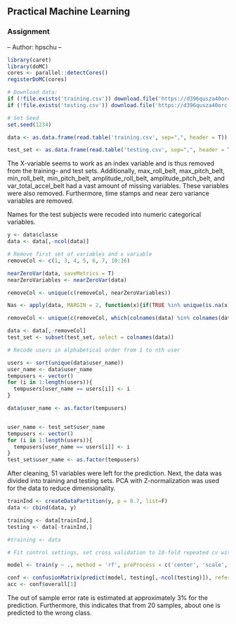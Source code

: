 ## Practical Machine Learning
### Assignment
-- Author: hpschu --

```r
library(caret)
library(doMC)
cores <- parallel::detectCores()
registerDoMC(cores)
```


```r
# Download data:
if (!file.exists('training.csv')) download.file('https://d396qusza40orc.cloudfront.net/predmachlearn/pml-training.csv', method = 'curl', destfile = 'training.csv')
if (!file.exists('testing.csv')) download.file('https://d396qusza40orc.cloudfront.net/predmachlearn/pml-testing.csv', method = 'curl', destfile = 'testing.csv')

# Set Seed
set.seed(1234)

data <- as.data.frame(read.table('training.csv', sep=",", header = T))

test_set <- as.data.frame(read.table('testing.csv', sep=",", header = T))

```

The X-variable seems to work as an index variable and is thus removed from the training- and test sets. Additionally, max_roll_belt, max_pitch_belt, min_roll_belt, min_pitch_belt, amplitude_roll_belt, amplitude_pitch_belt, and var_total_accel_belt had a vast amount of missing variables. These variables were also removed. Furthermore, time stamps and near zero variance variables are removed.

Names for the test subjects were recoded into numeric categorical variables.

```r


y <- data$classe
data <- data[,-ncol(data)]

# Remove first set of variables and x variable
removeCol <- c(1, 3, 4, 5, 6, 7, 10:16)

nearZeroVar(data, saveMetrics = T)
nearZeroVariables <- nearZeroVar(data)

removeCol <- unique(c(removeCol, nearZeroVariables))

Nas <- apply(data, MARGIN = 2, function(x){if(TRUE %in% unique(is.na(x))) return(TRUE) else return(FALSE)})

removeCol <- unique(c(removeCol, which(colnames(data) %in% colnames(data)[Nas])))

data <- data[,-removeCol]
test_set <- subset(test_set, select = colnames(data))

# Recode users in alphabetical order from 1 to nth user

users <- sort(unique(data$user_name))
user_name <- data$user_name
tempusers <- vector()
for (i in 1:length(users)){
  tempusers[user_name == users[i]] <- i
}

data$user_name <- as.factor(tempusers)


user_name <- test_set$user_name
tempusers <- vector()
for (i in 1:length(users)){
  tempusers[user_name == users[i]] <- i
}
test_set$user_name <- as.factor(tempusers)
```

After cleaning, 51 variables were left for the prediction. Next, the data was divided into training and testing sets. PCA with Z-normalization was used for the data to reduce dimensionality.

```r
trainInd <- createDataPartition(y, p = 0.7, list=F)
data <- cbind(data, y)

training <- data[trainInd,]
testing <- data[-trainInd,]

#training <- data

# Fit control settings, set cross validation to 10-fold repeated cv with 3 repeats.

model <- train(y ~ ., method = 'rf', preProcess = c('center', 'scale', 'pca'), data = training, trainControl = trainControl(method = 'repeatedcv', number = 10, repeats = 3))

conf <- confusionMatrix(predict(model, testing[,-ncol(testing)]), reference = testing[,ncol(testing)])
acc <- conf$overall[1]

```

The out of sample error rate is estimated at approximately 3% for the prediction. Furthermore, this indicates that from 20 samples, about one is predicted to the wrong class.